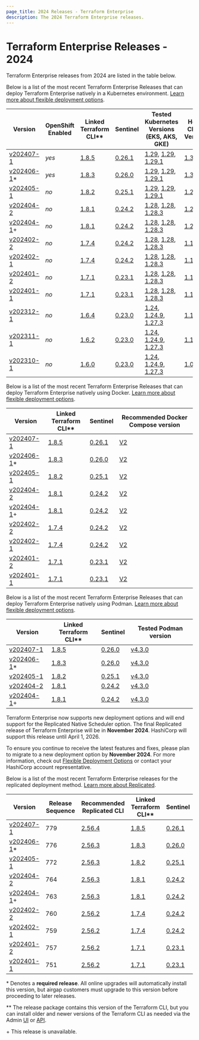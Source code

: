 ```yaml
---
page_title: 2024 Releases - Terraform Enterprise
description: The 2024 Terraform Enterprise releases.
---
```


# Terraform Enterprise Releases - 2024

Terraform Enterprise releases from 2024 are listed in the table below.


<Tabs>
  <Tab heading="Kubernetes">

Below is a list of the most recent Terraform Enterprise Releases that can deploy Terraform Enterprise natively in a Kubernetes environment. [Learn more about flexible deployment options](/terraform/enterprise/flexible-deployments/).

| Version           | OpenShift Enabled | Linked <br />Terraform CLI\**                                     | Sentinel                                                                    | Tested Kubernetes Versions (EKS, AKS, GKE) | Helm Chart Version |
| ----------------- | --- |------------------------------------------------------------------- | --------------------------------------------------------------------------- | ------------------------------ | ------------------ |
| [v202407-1](/terraform/enterprise/releases/2024/v202407-1)   | *yes* | [1.8.5](https://github.com/hashicorp/terraform/releases/tag/v1.8.5) | [0.26.1](https://developer.hashicorp.com/sentinel/docs/changelog#0-26-1-may-22-2024)  |  [1.29](https://docs.aws.amazon.com/eks/latest/userguide/kubernetes-versions.html), [1.29](https://learn.microsoft.com/en-us/azure/aks/supported-kubernetes-versions?tabs=azure-cli#aks-kubernetes-release-calendar), [1.29.1](https://cloud.google.com/kubernetes-engine/docs/release-notes)                  | [1.3.0](https://github.com/hashicorp/terraform-enterprise-helm/releases/tag/v1.3.0)       |
| [v202406-1](/terraform/enterprise/releases/2024/v202406-1)*  | *yes* | [1.8.3](https://github.com/hashicorp/terraform/releases/tag/v1.8.3) | [0.26.0](https://developer.hashicorp.com/sentinel/docs/changelog#0-26-0-may-15-2024)  |  [1.29](https://docs.aws.amazon.com/eks/latest/userguide/kubernetes-versions.html), [1.29](https://learn.microsoft.com/en-us/azure/aks/supported-kubernetes-versions?tabs=azure-cli#aks-kubernetes-release-calendar), [1.29.1](https://cloud.google.com/kubernetes-engine/docs/release-notes)                  | [1.3.0](https://github.com/hashicorp/terraform-enterprise-helm/releases/tag/v1.3.0)       |
| [v202405-1](/terraform/enterprise/releases/2024/v202405-1)  | *no* | [1.8.2](https://github.com/hashicorp/terraform/releases/tag/v1.8.2) | [0.25.1](https://developer.hashicorp.com/sentinel/docs/changelog#0-25-1-apr-18-2024)  |  [1.29](https://docs.aws.amazon.com/eks/latest/userguide/kubernetes-versions.html), [1.29](https://learn.microsoft.com/en-us/azure/aks/supported-kubernetes-versions?tabs=azure-cli#aks-kubernetes-release-calendar), [1.29.1](https://cloud.google.com/kubernetes-engine/docs/release-notes)                  | [1.2.0](https://github.com/hashicorp/terraform-enterprise-helm/releases/tag/v1.2.0)       |
| [v202404-2](/terraform/enterprise/releases/2024/v202404-2)  | *no* | [1.8.1](https://github.com/hashicorp/terraform/releases/tag/v1.8.1) | [0.24.2](https://developer.hashicorp.com/sentinel/docs/changelog#0-24-2-jan-31-2024)  |  [1.28](https://docs.aws.amazon.com/eks/latest/userguide/kubernetes-versions.html), [1.28](https://learn.microsoft.com/en-us/azure/aks/supported-kubernetes-versions?tabs=azure-cli#aks-kubernetes-release-calendar), [1.28.3](https://cloud.google.com/kubernetes-engine/docs/release-notes)                  | [1.2.0](https://github.com/hashicorp/terraform-enterprise-helm/releases/tag/v1.2.0)       |
| [v202404-1](/terraform/enterprise/releases/2024/v202404-1)+ | *no* | [1.8.1](https://github.com/hashicorp/terraform/releases/tag/v1.8.1) | [0.24.2](https://developer.hashicorp.com/sentinel/docs/changelog#0-24-2-jan-31-2024)  |  [1.28](https://docs.aws.amazon.com/eks/latest/userguide/kubernetes-versions.html), [1.28](https://learn.microsoft.com/en-us/azure/aks/supported-kubernetes-versions?tabs=azure-cli#aks-kubernetes-release-calendar), [1.28.3](https://cloud.google.com/kubernetes-engine/docs/release-notes)                  | [1.2.0](https://github.com/hashicorp/terraform-enterprise-helm/releases/tag/v1.2.0)       |
| [v202402-2](/terraform/enterprise/releases/2024/v202402-2)  | *no* | [1.7.4](https://github.com/hashicorp/terraform/releases/tag/v1.7.4) | [0.24.2](https://developer.hashicorp.com/sentinel/docs/changelog#0-24-2-jan-31-2024)  |  [1.28](https://docs.aws.amazon.com/eks/latest/userguide/kubernetes-versions.html), [1.28](https://learn.microsoft.com/en-us/azure/aks/supported-kubernetes-versions?tabs=azure-cli#aks-kubernetes-release-calendar), [1.28.3](https://cloud.google.com/kubernetes-engine/docs/release-notes)                  | [1.1.1](https://github.com/hashicorp/terraform-enterprise-helm/releases/tag/v1.1.1)       |
| [v202402-1](/terraform/enterprise/releases/2024/v202402-1)  | *no* | [1.7.4](https://github.com/hashicorp/terraform/releases/tag/v1.7.4) | [0.24.2](https://developer.hashicorp.com/sentinel/docs/changelog#0-24-2-jan-31-2024)  |  [1.28](https://docs.aws.amazon.com/eks/latest/userguide/kubernetes-versions.html), [1.28](https://learn.microsoft.com/en-us/azure/aks/supported-kubernetes-versions?tabs=azure-cli#aks-kubernetes-release-calendar), [1.28.3](https://cloud.google.com/kubernetes-engine/docs/release-notes)                  | [1.1.1](https://github.com/hashicorp/terraform-enterprise-helm/releases/tag/v1.1.1)       |
| [v202401-2](/terraform/enterprise/releases/2024/v202401-2)  | *no* | [1.7.1](https://github.com/hashicorp/terraform/releases/tag/v1.7.1) | [0.23.1](https://developer.hashicorp.com/sentinel/docs/changelog#0-24-1-jan-19-2024)  |  [1.28](https://docs.aws.amazon.com/eks/latest/userguide/kubernetes-versions.html), [1.28](https://learn.microsoft.com/en-us/azure/aks/supported-kubernetes-versions?tabs=azure-cli#aks-kubernetes-release-calendar), [1.28.3](https://cloud.google.com/kubernetes-engine/docs/release-notes)                  | [1.1.1](https://github.com/hashicorp/terraform-enterprise-helm/releases/tag/v1.1.1)       |
| [v202401-1](/terraform/enterprise/releases/2024/v202401-1)  | *no* | [1.7.1](https://github.com/hashicorp/terraform/releases/tag/v1.7.1) | [0.23.1](https://developer.hashicorp.com/sentinel/docs/changelog#0-24-1-jan-19-2024)  |  [1.28](https://docs.aws.amazon.com/eks/latest/userguide/kubernetes-versions.html), [1.28](https://learn.microsoft.com/en-us/azure/aks/supported-kubernetes-versions?tabs=azure-cli#aks-kubernetes-release-calendar), [1.28.3](https://cloud.google.com/kubernetes-engine/docs/release-notes)                  | [1.1.1](https://github.com/hashicorp/terraform-enterprise-helm/releases/tag/v1.1.1)       |
| [v202312-1](/terraform/enterprise/releases/2023/v202312-1)  | *no* | [1.6.4](https://github.com/hashicorp/terraform/releases/tag/v1.6.4) | [0.23.0](https://docs.hashicorp.com/sentinel/changelog#0-23-0-sept-5-2023)  |  [1.24](https://docs.aws.amazon.com/eks/latest/userguide/kubernetes-versions.html), [1.24.9](https://learn.microsoft.com/en-us/azure/aks/supported-kubernetes-versions?tabs=azure-cli#aks-kubernetes-release-calendar), [1.27.3](https://cloud.google.com/kubernetes-engine/docs/release-notes)                  | [1.1.1](https://github.com/hashicorp/terraform-enterprise-helm/releases/tag/v1.1.1)       |
| [v202311-1](/terraform/enterprise/releases/2023/v202311-1)  | *no* | [1.6.2](https://github.com/hashicorp/terraform/releases/tag/v1.6.2) | [0.23.0](https://docs.hashicorp.com/sentinel/changelog#0-23-0-sept-5-2023)  |  [1.24](https://docs.aws.amazon.com/eks/latest/userguide/kubernetes-versions.html), [1.24.9](https://learn.microsoft.com/en-us/azure/aks/supported-kubernetes-versions?tabs=azure-cli#aks-kubernetes-release-calendar), [1.27.3](https://cloud.google.com/kubernetes-engine/docs/release-notes)                  | [1.1.0](https://github.com/hashicorp/terraform-enterprise-helm/releases/tag/v1.1.0)       |
| [v202310-1](/terraform/enterprise/releases/2023/v202310-1)  | *no* | [1.6.0](https://github.com/hashicorp/terraform/releases/tag/v1.6.0) | [0.23.0](https://docs.hashicorp.com/sentinel/changelog#0-23-0-sept-5-2023)  |  [1.24](https://docs.aws.amazon.com/eks/latest/userguide/kubernetes-versions.html), [1.24.9](https://learn.microsoft.com/en-us/azure/aks/supported-kubernetes-versions?tabs=azure-cli#aks-kubernetes-release-calendar), [1.27.3](https://cloud.google.com/kubernetes-engine/docs/release-notes)                  | [1.0.0](https://github.com/hashicorp/terraform-enterprise-helm/releases/tag/v1.0.0)       |


  </Tab>
  <Tab heading="Docker">

Below is a list of the most recent Terraform Enterprise Releases that can deploy Terraform Enterprise natively using Docker. [Learn more about flexible deployment options](/terraform/enterprise/flexible-deployments/).

| Version           | Linked <br />Terraform CLI\**                                     | Sentinel                                                                    | Recommended Docker Compose version |
| ----------------- | ------------------------------------------------------------------- | --------------------------------------------------------------------------- | ---------------------------------- |
| [v202407-1](/terraform/enterprise/releases/2024/v202407-1)   | [1.8.5](https://github.com/hashicorp/terraform/releases/tag/v1.8.5) | [0.26.1](https://developer.hashicorp.com/sentinel/docs/changelog#0-26-0-may-22-2024)  | [V2](https://docs.docker.com/compose/migrate/)                       |
| [v202406-1](/terraform/enterprise/releases/2024/v202406-1)*  | [1.8.3](https://github.com/hashicorp/terraform/releases/tag/v1.8.3) | [0.26.0](https://developer.hashicorp.com/sentinel/docs/changelog#0-26-0-may-15-2024)  | [V2](https://docs.docker.com/compose/migrate/)                       |
| [v202405-1](/terraform/enterprise/releases/2024/v202405-1)  | [1.8.2](https://github.com/hashicorp/terraform/releases/tag/v1.8.2) | [0.25.1](https://developer.hashicorp.com/sentinel/docs/changelog#0-25-1-apr-18-2024)  | [V2](https://docs.docker.com/compose/migrate/)                       |
| [v202404-2](/terraform/enterprise/releases/2024/v202404-2)  | [1.8.1](https://github.com/hashicorp/terraform/releases/tag/v1.8.1) | [0.24.2](https://developer.hashicorp.com/sentinel/docs/changelog#0-24-2-jan-31-2024)  | [V2](https://docs.docker.com/compose/migrate/)                       |
| [v202404-1](/terraform/enterprise/releases/2024/v202404-1)+  | [1.8.1](https://github.com/hashicorp/terraform/releases/tag/v1.8.1) | [0.24.2](https://developer.hashicorp.com/sentinel/docs/changelog#0-24-2-jan-31-2024)  | [V2](https://docs.docker.com/compose/migrate/)                       |
| [v202402-2](/terraform/enterprise/releases/2024/v202402-2)  | [1.7.4](https://github.com/hashicorp/terraform/releases/tag/v1.7.4) | [0.24.2](https://developer.hashicorp.com/sentinel/docs/changelog#0-24-2-jan-31-2024)  | [V2](https://docs.docker.com/compose/migrate/)                       |
| [v202402-1](/terraform/enterprise/releases/2024/v202402-1)  | [1.7.4](https://github.com/hashicorp/terraform/releases/tag/v1.7.4) | [0.24.2](https://developer.hashicorp.com/sentinel/docs/changelog#0-24-2-jan-31-2024)  | [V2](https://docs.docker.com/compose/migrate/)                       |
| [v202401-2](/terraform/enterprise/releases/2024/v202401-2)  | [1.7.1](https://github.com/hashicorp/terraform/releases/tag/v1.7.1) | [0.23.1](https://developer.hashicorp.com/sentinel/docs/changelog#0-24-1-jan-19-2024)  | [V2](https://docs.docker.com/compose/migrate/)                       |
| [v202401-1](/terraform/enterprise/releases/2024/v202401-1)  | [1.7.1](https://github.com/hashicorp/terraform/releases/tag/v1.7.1) | [0.23.1](https://developer.hashicorp.com/sentinel/docs/changelog#0-24-1-jan-19-2024)  | [V2](https://docs.docker.com/compose/migrate/)                       |


  </Tab>
  <Tab heading="Podman">

Below is a list of the most recent Terraform Enterprise Releases that can deploy Terraform Enterprise natively using Podman. [Learn more about flexible deployment options](/terraform/enterprise/flexible-deployments/).

| Version           | Linked <br />Terraform CLI\**                                     | Sentinel                                                                    | Tested Podman version |
| ----------------- | ------------------------------------------------------------------- | --------------------------------------------------------------------------- | ---------------------------------- |
| [v202407-1](/terraform/enterprise/releases/2024/v202407-1)   | [1.8.5](https://github.com/hashicorp/terraform/releases/tag/v1.8.5) | [0.26.0](https://developer.hashicorp.com/sentinel/docs/changelog#0-26-0-may-22-2024)  | [v4.3.0](https://podman.io/release/2022/10/22/podman-release-v4.3.0)                       |
| [v202406-1](/terraform/enterprise/releases/2024/v202406-1)*  | [1.8.3](https://github.com/hashicorp/terraform/releases/tag/v1.8.3) | [0.26.0](https://developer.hashicorp.com/sentinel/docs/changelog#0-26-0-may-15-2024)  | [v4.3.0](https://podman.io/release/2022/10/22/podman-release-v4.3.0)                       |
| [v202405-1](/terraform/enterprise/releases/2024/v202405-1)  | [1.8.2](https://github.com/hashicorp/terraform/releases/tag/v1.8.2) | [0.25.1](https://developer.hashicorp.com/sentinel/docs/changelog#0-25-1-apr-18-2024)  | [v4.3.0](https://podman.io/release/2022/10/22/podman-release-v4.3.0)                       |
| [v202404-2](/terraform/enterprise/releases/2024/v202404-2)  | [1.8.1](https://github.com/hashicorp/terraform/releases/tag/v1.8.1) | [0.24.2](https://developer.hashicorp.com/sentinel/docs/changelog#0-24-2-jan-31-2024)  | [v4.3.0](https://podman.io/release/2022/10/22/podman-release-v4.3.0)                       |
| [v202404-1](/terraform/enterprise/releases/2024/v202404-1)+  | [1.8.1](https://github.com/hashicorp/terraform/releases/tag/v1.7.4) | [0.24.2](https://developer.hashicorp.com/sentinel/docs/changelog#0-24-2-jan-31-2024)  | [v4.3.0](https://podman.io/release/2022/10/22/podman-release-v4.3.0)                       |

  </Tab>
  <Tab heading="Replicated">

Terraform Enterprise now supports new deployment options and will end support for the Replicated Native Scheduler option. The final Replicated release of Terraform Enterprise will be in **November 2024**. HashiCorp will support this release until April 1, 2026. 

To ensure you continue to receive the latest features and fixes, please plan to migrate to a new deployment option by **November 2024**. For more information, check out [Flexible Deployment Options](/terraform/enterprise/flexible-deployments) or contact your HashiCorp account representative.

Below is a list of the most recent Terraform Enterprise releases for the replicated deployment method. [Learn more about Replicated](/terraform/enterprise/replicated). 

| Version                                                      | Release Sequence | Recommended<br /> Replicated CLI                                     | Linked <br />Terraform CLI\**                                      | Sentinel                                                                               |
| ------------------------------------------------------------ | ---------------- | -------------------------------------------------------------------- | ------------------------------------------------------------------- | -------------------------------------------------------------------------------------- |
| [v202407-1](/terraform/enterprise/releases/2024/v202407-1)    | 779             | [2.56.4](https://release-notes.replicated.com/release-notes/2.56.4/) | [1.8.5](https://github.com/hashicorp/terraform/releases/tag/v1.8.5) | [0.26.1](https://developer.hashicorp.com/sentinel/docs/changelog#0-26-0-may-22-2024)   |
| [v202406-1](/terraform/enterprise/releases/2024/v202406-1)*   | 776             | [2.56.3](https://release-notes.replicated.com/release-notes/2.56.3/) | [1.8.3](https://github.com/hashicorp/terraform/releases/tag/v1.8.3) | [0.26.0](https://developer.hashicorp.com/sentinel/docs/changelog#0-26-0-may-15-2024)   |
| [v202405-1](/terraform/enterprise/releases/2024/v202405-1)   | 772             | [2.56.3](https://release-notes.replicated.com/release-notes/2.56.3/) | [1.8.2](https://github.com/hashicorp/terraform/releases/tag/v1.8.2) | [0.25.1](https://developer.hashicorp.com/sentinel/docs/changelog#0-25-1-apr-18-2024)   |
| [v202404-2](/terraform/enterprise/releases/2024/v202404-2)   | 764              | [2.56.3](https://release-notes.replicated.com/release-notes/2.56.3/) | [1.8.1](https://github.com/hashicorp/terraform/releases/tag/v1.8.1) | [0.24.2](https://developer.hashicorp.com/sentinel/docs/changelog#0-24-2-jan-31-2024)   |
| [v202404-1](/terraform/enterprise/releases/2024/v202404-1)+   | 763              | [2.56.3](https://release-notes.replicated.com/release-notes/2.56.3/) | [1.8.1](https://github.com/hashicorp/terraform/releases/tag/v1.8.1) | [0.24.2](https://developer.hashicorp.com/sentinel/docs/changelog#0-24-2-jan-31-2024)   |
| [v202402-2](/terraform/enterprise/releases/2024/v202402-2)   | 760              | [2.56.2](https://release-notes.replicated.com/release-notes/2.56.2/) | [1.7.4](https://github.com/hashicorp/terraform/releases/tag/v1.7.4) | [0.24.2](https://developer.hashicorp.com/sentinel/docs/changelog#0-24-2-jan-31-2024)   |
| [v202402-1](/terraform/enterprise/releases/2024/v202402-1)   | 759              | [2.56.2](https://release-notes.replicated.com/release-notes/2.56.2/) | [1.7.4](https://github.com/hashicorp/terraform/releases/tag/v1.7.4) | [0.24.2](https://developer.hashicorp.com/sentinel/docs/changelog#0-24-2-jan-31-2024)   |
| [v202401-2](/terraform/enterprise/releases/2024/v202401-2)   | 757              | [2.56.2](https://release-notes.replicated.com/release-notes/2.56.2/) | [1.7.1](https://github.com/hashicorp/terraform/releases/tag/v1.7.1) | [0.23.1](https://developer.hashicorp.com/sentinel/docs/changelog#0-24-1-jan-19-2024)   |
| [v202401-1](/terraform/enterprise/releases/2024/v202401-1)   | 751              | [2.56.2](https://release-notes.replicated.com/release-notes/2.56.2/) | [1.7.1](https://github.com/hashicorp/terraform/releases/tag/v1.7.1) | [0.23.1](https://developer.hashicorp.com/sentinel/docs/changelog#0-24-1-jan-19-2024)   | 


  </Tab>
</Tabs>

\* Denotes a <strong>required release</strong>. All online upgrades will automatically install this version, but airgap customers must upgrade to this version before proceeding to later releases.

\** The release package contains this version of the Terraform CLI, but you can install older and newer versions of the Terraform CLI as needed via the Admin [UI](/terraform/enterprise/application-administration/resources#managing-terraform-versions) or [API](/terraform/enterprise/api-docs/admin/terraform-versions).

\+ This release is unavailable.
